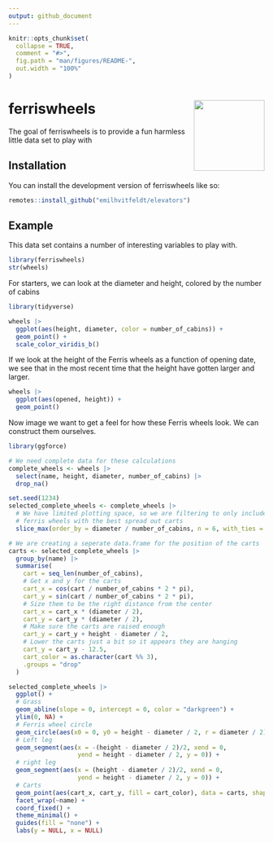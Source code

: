```yaml
---
output: github_document
---
```


<!-- README.md is generated from README.Rmd. Please edit that file -->

```r
knitr::opts_chunk$set(
  collapse = TRUE,
  comment = "#>",
  fig.path = "man/figures/README-",
  out.width = "100%"
)
```

# ferriswheels <img src="man/figures/logo.gif" align="right" height="139" />

<!-- badges: start -->
<!-- badges: end -->

The goal of ferriswheels is to provide a fun harmless little data set to play with

## Installation

You can install the development version of ferriswheels like so:

``` r
remotes::install_github("emilhvitfeldt/elevators")
```

## Example

This data set contains a number of interesting variables to play with.

```r
library(ferriswheels)
str(wheels)
```

For starters, we can look at the diameter and height, colored by the number of cabins

```r
library(tidyverse)

wheels |>
  ggplot(aes(height, diameter, color = number_of_cabins)) +
  geom_point() +
  scale_color_viridis_b()
```

If we look at the height of the Ferris wheels as a function of opening date, we see that in the most recent time that the height have gotten larger and larger.

```r
wheels |>
  ggplot(aes(opened, height)) +
  geom_point()
```

Now image we want to get a feel for how these Ferris wheels look. We can construct them ourselves.

```r
library(ggforce)

# We need complete data for these calculations
complete_wheels <- wheels |>
  select(name, height, diameter, number_of_cabins) |>
  drop_na()

set.seed(1234)
selected_complete_wheels <- complete_wheels |>
  # We have limited plotting space, so we are filtering to only include the
  # ferris wheels with the best spread out carts
  slice_max(order_by = diameter / number_of_cabins, n = 6, with_ties = FALSE)

# We are creating a seperate data.frame for the position of the carts
carts <- selected_complete_wheels |>
  group_by(name) |>
  summarise(
    cart = seq_len(number_of_cabins),
    # Get x and y for the carts
    cart_x = cos(cart / number_of_cabins * 2 * pi),
    cart_y = sin(cart / number_of_cabins * 2 * pi),
    # Size them to be the right distance from the center
    cart_x = cart_x * (diameter / 2),
    cart_y = cart_y * (diameter / 2),
    # Make sure the carts are raised enough
    cart_y = cart_y + height - diameter / 2,
    # Lower the carts just a bit so it appears they are hanging
    cart_y = cart_y - 12.5,
    cart_color = as.character(cart %% 3),
    .groups = "drop"
  )

selected_complete_wheels |>
  ggplot() +
  # Grass
  geom_abline(slope = 0, intercept = 0, color = "darkgreen") +
  ylim(0, NA) +
  # Ferris wheel circle
  geom_circle(aes(x0 = 0, y0 = height - diameter / 2, r = diameter / 2)) +
  # Left leg
  geom_segment(aes(x = -(height - diameter / 2)/2, xend = 0,
                   yend = height - diameter / 2, y = 0)) +
  # right leg
  geom_segment(aes(x = (height - diameter / 2)/2, xend = 0,
                   yend = height - diameter / 2, y = 0)) +
  # Carts
  geom_point(aes(cart_x, cart_y, fill = cart_color), data = carts, shape = 24) +
  facet_wrap(~name) +
  coord_fixed() +
  theme_minimal() +
  guides(fill = "none") +
  labs(y = NULL, x = NULL)
```
